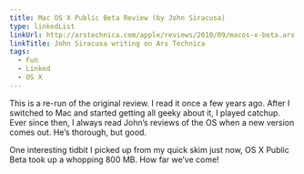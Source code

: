 ```yaml
---
title: Mac OS X Public Beta Review (by John Siracusa)
type: linkedList
linkUrl: http://arstechnica.com/apple/reviews/2010/09/macos-x-beta.ars
linkTitle: John Siracusa writing on Ars Technica
tags:
  - Fun
  - Linked
  - OS X
---
```


This is a re-run of the original review. I read it once a few years ago. After I switched to Mac and started getting all geeky about it, I played catchup. Ever since then, I always read John’s reviews of the OS when a new version comes out. He’s thorough, but good.

One interesting tidbit I picked up from my quick skim just now, OS X Public Beta took up a whopping 800 MB. How far we’ve come!
